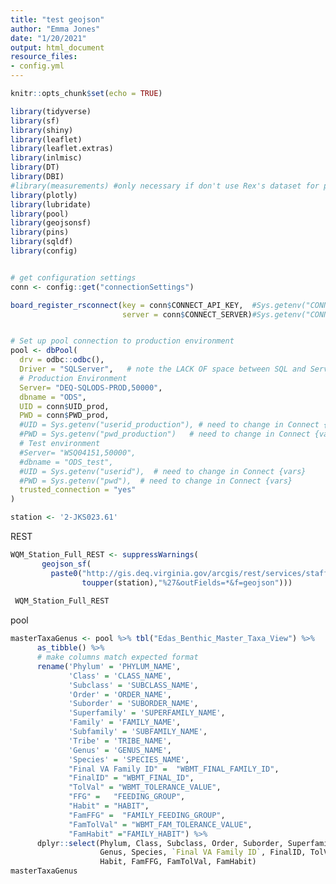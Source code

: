 ```yaml
---
title: "test geojson"
author: "Emma Jones"
date: "1/20/2021"
output: html_document
resource_files:
- config.yml
---
```


```r
knitr::opts_chunk$set(echo = TRUE)

library(tidyverse)
library(sf)
library(shiny)
library(leaflet)
library(leaflet.extras)
library(inlmisc)
library(DT)
library(DBI)
#library(measurements) #only necessary if don't use Rex's dataset for points
library(plotly)
library(lubridate)
library(pool)
library(geojsonsf)
library(pins)
library(sqldf)
library(config)


# get configuration settings
conn <- config::get("connectionSettings")

board_register_rsconnect(key = conn$CONNECT_API_KEY,  #Sys.getenv("CONNECT_API_KEY"),
                         server = conn$CONNECT_SERVER)#Sys.getenv("CONNECT_SERVER"))


# Set up pool connection to production environment
pool <- dbPool(
  drv = odbc::odbc(),
  Driver = "SQLServer",   # note the LACK OF space between SQL and Server ( how RStudio named driver)
  # Production Environment
  Server= "DEQ-SQLODS-PROD,50000",
  dbname = "ODS",
  UID = conn$UID_prod,
  PWD = conn$PWD_prod,
  #UID = Sys.getenv("userid_production"), # need to change in Connect {vars}
  #PWD = Sys.getenv("pwd_production")   # need to change in Connect {vars}
  # Test environment
  #Server= "WSQ04151,50000",
  #dbname = "ODS_test",
  #UID = Sys.getenv("userid"),  # need to change in Connect {vars}
  #PWD = Sys.getenv("pwd"),  # need to change in Connect {vars}
  trusted_connection = "yes"
)


```

```r
station <- '2-JKS023.61'
```


REST

```r
WQM_Station_Full_REST <- suppressWarnings(
       geojson_sf(
         paste0("http://gis.deq.virginia.gov/arcgis/rest/services/staff/DEQInternalDataViewer/MapServer/104/query?&where=STATION_ID%3D%27",
                toupper(station),"%27&outFields=*&f=geojson")))
 
 WQM_Station_Full_REST
```

pool

```r
masterTaxaGenus <- pool %>% tbl("Edas_Benthic_Master_Taxa_View") %>%
      as_tibble() %>%
      # make columns match expected format
      rename('Phylum' = 'PHYLUM_NAME',
             'Class' = 'CLASS_NAME',
             'Subclass' = 'SUBCLASS_NAME',
             'Order' = 'ORDER_NAME',
             'Suborder' = 'SUBORDER_NAME',
             'Superfamily' = 'SUPERFAMILY_NAME',
             'Family' = 'FAMILY_NAME',
             'Subfamily' = 'SUBFAMILY_NAME',
             'Tribe' = 'TRIBE_NAME',
             'Genus' = 'GENUS_NAME',
             'Species' = 'SPECIES_NAME',
             "Final VA Family ID" =  "WBMT_FINAL_FAMILY_ID",
             "FinalID" = "WBMT_FINAL_ID",
             "TolVal" = "WBMT_TOLERANCE_VALUE",
             "FFG" =   "FEEDING_GROUP", 
             "Habit" = "HABIT", 
             "FamFFG" =  "FAMILY_FEEDING_GROUP",
             "FamTolVal" = "WBMT_FAM_TOLERANCE_VALUE",
             "FamHabit" ="FAMILY_HABIT") %>% 
      dplyr::select(Phylum, Class, Subclass, Order, Suborder, Superfamily, Family, Subfamily, Tribe, 
                    Genus, Species, `Final VA Family ID`, FinalID, TolVal, FFG, 
                    Habit, FamFFG, FamTolVal, FamHabit)
masterTaxaGenus
```

